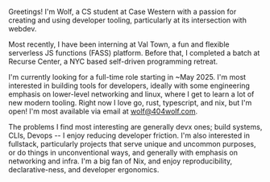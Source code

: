 Greetings! I'm Wolf, a CS student at Case Western with a passion for creating
and using developer tooling, particularly at its intersection with webdev. 

Most recently, I have been interning at Val Town, a fun and flexible serverless
JS functions (FASS) platform. Before that, I completed a batch at Recurse
Center, a NYC based self-driven programming retreat.

I'm currently looking for a full-time role starting in \~May 2025. I'm most
interested in building tools for developers, ideally with some engineering
emphasis on lower-level networking and linux, where I get to learn a lot of new
modern tooling. Right now I love go, rust, typescript, and nix, but I'm open!
I'm most available via email at [wolf@404wolf.com](mailto:wolf@404wolf.com).

The problems I find most interesting are generally devx ones; build systems,
CLIs, Devops -- I enjoy reducing developer friction. I'm also interested in
fullstack, particularly projects that serve unique and uncommon purposes, or do
things in unconventional ways, and generally with emphasis on networking and
infra. I'm a big fan of Nix, and enjoy reproducibility, declarative-ness, and
developer ergonomics.
